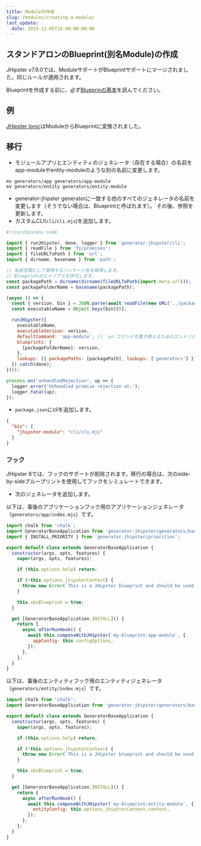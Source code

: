 ```yaml
---
title: Moduleの作成
slug: /modules/creating-a-module/
last_update:
  date: 2015-12-05T18:40:00-00:00
---
```


## スタンドアロンのBlueprint(別名Module)の作成

JHipster v7.9.0では、ModuleサポートがBlueprintサポートにマージされました。同じルールが適用されます。

Blueprintを作成する前に、必ず[Blueprinの基本](/modules/extending-and-customizing/#-blueprint-basics)を読んでください。


## 例

[JHipster Ionic](https://github.com/jhipster/generator-jhipster-ionic)はModuleからBlueprintに変換されました。


## 移行

- モジュールアプリとエンティティのジェネレータ（存在する場合）の名前をapp-moduleやentity-moduleのような別の名前に変更します。

```shell
mv generators/app generators/app-module
mv generators/entity generators/entity-module
```

- generator-jhipster generatorに一致する他のすべてのジェネレータの名前を変更します（そうでない場合は、Blueprintと呼ばれます）。
その後、参照を更新します。
- カスタムCLI(`cli/cli.mjs`)を追加します。

```js
#!/usr/bin/env node

import { runJHipster, done, logger } from 'generator-jhipster/cli';
import { readFile } from 'fs/promises';
import { fileURLToPath } from 'url';
import { dirname, basename } from 'path';

// 名前空間として使用するパッケージ名を取得します。
// Blueprintのエイリアスを許可します。
const packagePath = dirname(dirname(fileURLToPath(import.meta.url)));
const packageFolderName = basename(packagePath);

(async () => {
  const { version, bin } = JSON.parse(await readFile(new URL('../package.json', import.meta.url)));
  const executableName = Object.keys(bin)[0];

  runJHipster({
    executableName,
    executableVersion: version,
    defaultCommand: 'app-module', // `yo`コマンドを置き換えるためのエントリポイントとして使用されるジェネレータ
    blueprints: {
      [packageFolderName]: version,
    },
    lookups: [{ packagePaths: [packagePath], lookups: ['generators'] }],
  }).catch(done);
})();

process.on('unhandledRejection', up => {
  logger.error('Unhandled promise rejection at:');
  logger.fatal(up);
});
```

- `package.json`にcliを追加します。

```json
{
  "bin": {
    "jhipster-module": "cli/cli.mjs"
  }
}
```

### フック

JHipster 8では、フックのサポートが削除されます。移行の場合は、次のside-by-sideブループリントを使用してフックをシミュレートできます。

- 次のジェネレータを追加します。

以下は、事後のアプリケーションフック用のアプリケーションジェネレータ（`generators/app/index.mjs`）です。

```js
import chalk from 'chalk';
import GeneratorBaseApplication from 'generator-jhipster/generators/base-application';
import { INSTALL_PRIORITY } from 'generator-jhipster/priorities';

export default class extends GeneratorBaseApplication {
  constructor(args, opts, features) {
    super(args, opts, features);

    if (this.options.help) return;

    if (!this.options.jhipsterContext) {
      throw new Error(`This is a JHipster blueprint and should be used only like ${chalk.yellow('jhipster --blueprints myBlueprint')}`);
    }

    this.sbsBlueprint = true;
  }

  get [GeneratorBaseApplication.INSTALL]() {
    return {
      async afterRunHook() {
        await this.composeWithJHipster(`my-blueprint:app-module`, {
          appConfig: this.configOptions,
        });
      },
    };
  }
}
```

以下は、事後のエンティティフック用のエンティティジェネレータ（`generators/entity/index.mjs`）です。

```js
import chalk from 'chalk';
import GeneratorBaseApplication from 'generator-jhipster/generators/base-application';

export default class extends GeneratorBaseApplication {
  constructor(args, opts, features) {
    super(args, opts, features);

    if (this.options.help) return;

    if (!this.options.jhipsterContext) {
      throw new Error(`This is a JHipster blueprint and should be used only like ${chalk.yellow('jhipster --blueprints myBlueprint')}`);
    }

    this.sbsBlueprint = true;
  }

  get [GeneratorBaseApplication.INSTALL]() {
    return {
      async afterRunHook() {
        await this.composeWithJHipster(`my-blueprint:entity-module`, {
          entityConfig: this.options.jhipsterContext.context,
        });
      },
    };
  }
}
```
